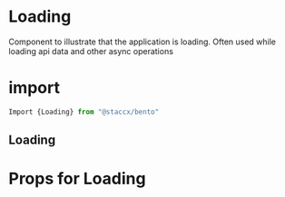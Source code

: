 
<Meta title="Components|Loaders/Loading" component={Loading}/>

# Loading
Component to illustrate that the application is loading. Often used while loading api data and other async operations
# import

```javascript
Import {Loading} from "@staccx/bento"
```

## Loading
<Preview>
  <Story name="Loading">
   <Loading/>
  </Story>
</Preview>

# Props for Loading

<Props of={Loading}/>

